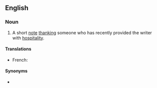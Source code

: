 ==English==

===Noun===
{{en-noun|head=[[bread-and-butter]] [[note]]}}

# A short [[note]] [[thank]]ing someone who has recently provided the writer with [[hospitality]].

====Translations====
{{trans-top|short note}}
* French: {{t+|fr|lettre de château|f}}
{{trans-bottom}}

====Synonyms====
* {{l|en|bread-and-butter letter}}